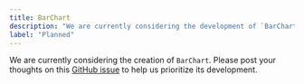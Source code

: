 ```yaml
---
title: BarChart
description: "We are currently considering the development of `BarChart`."
label: "Planned"
---
```


We are currently considering the creation of `BarChart`. Please post your thoughts on this [GitHub issue](https://github.com/yamada-ui/yamada-ui/issues/500) to help us prioritize its development.
